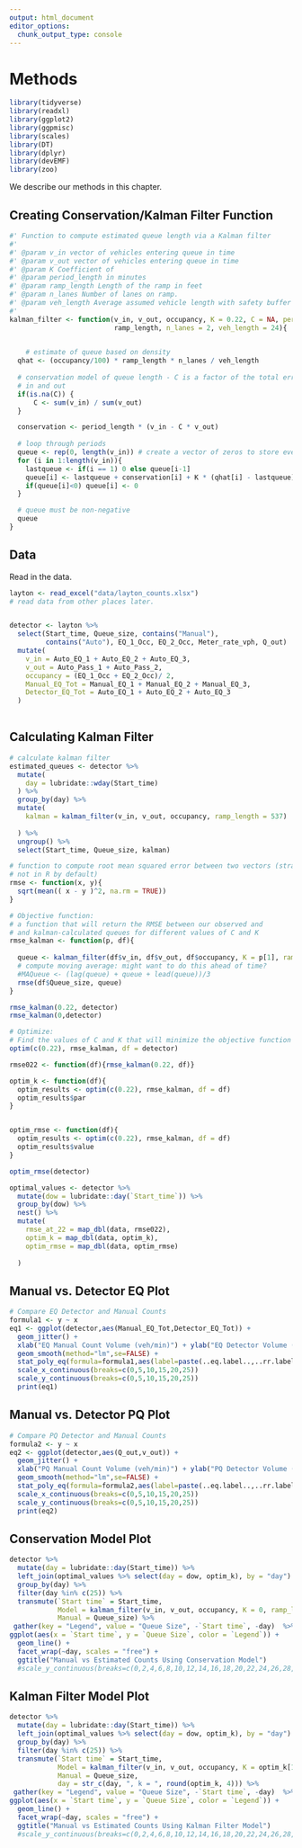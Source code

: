 ```yaml
---
output: html_document
editor_options: 
  chunk_output_type: console
---
```

# Methods
```r
library(tidyverse)
library(readxl)
library(ggplot2)
library(ggpmisc)
library(scales)
library(DT)
library(dplyr)
library(devEMF)
library(zoo)
```

We describe our methods in this chapter.

## Creating Conservation/Kalman Filter Function
```r
#' Function to compute estimated queue length via a Kalman filter
#'
#' @param v_in vector of vehicles entering queue in time 
#' @param v_out vector of vehicles entering queue in time 
#' @param K Coefficient of 
#' @param period_length in minutes
#' @param ramp_length Length of the ramp in feet
#' @param n_lanes Number of lanes on ramp.
#' @param veh_length Average assumed vehicle length with safety buffer
#' 
kalman_filter <- function(v_in, v_out, occupancy, K = 0.22, C = NA, period_length = 1,
                          ramp_length, n_lanes = 2, veh_length = 24){
  

    # estimate of queue based on density
  qhat <- (occupancy/100) * ramp_length * n_lanes / veh_length
  
  # conservation model of queue length - C is a factor of the total error between
  # in and out
  if(is.na(C)) {
      C <- sum(v_in) / sum(v_out)
  }

  conservation <- period_length * (v_in - C * v_out)
  
  # loop through periods
  queue <- rep(0, length(v_in)) # create a vector of zeros to store everything
  for (i in 1:length(v_in)){
    lastqueue <- if(i == 1) 0 else queue[i-1]
    queue[i] <- lastqueue + conservation[i] + K * (qhat[i] - lastqueue)
    if(queue[i]<0) queue[i] <- 0
  }

  # queue must be non-negative
  queue
}
```


## Data
Read in the data. 

```r
layton <- read_excel("data/layton_counts.xlsx")
# read data from other places later.


detector <- layton %>%
  select(Start_time, Queue_size, contains("Manual"),
         contains("Auto"), EQ_1_Occ, EQ_2_Occ, Meter_rate_vph, Q_out)  %>%
  mutate(
    v_in = Auto_EQ_1 + Auto_EQ_2 + Auto_EQ_3,
    v_out = Auto_Pass_1 + Auto_Pass_2,
    occupancy = (EQ_1_Occ + EQ_2_Occ)/ 2,
    Manual_EQ_Tot = Manual_EQ_1 + Manual_EQ_2 + Manual_EQ_3,
    Detector_EQ_Tot = Auto_EQ_1 + Auto_EQ_2 + Auto_EQ_3
  )
  
```


## Calculating Kalman Filter

```r
# calculate kalman filter
estimated_queues <- detector %>%
  mutate(
    day = lubridate::wday(Start_time)
  ) %>%
  group_by(day) %>%
  mutate(
    kalman = kalman_filter(v_in, v_out, occupancy, ramp_length = 537)
    
  ) %>%
  ungroup() %>%
  select(Start_time, Queue_size, kalman)
```


```r
# function to compute root mean squared error between two vectors (strangely
# not in R by default)
rmse <- function(x, y){
  sqrt(mean(( x - y )^2, na.rm = TRUE))
}
```


```r
# Objective function: 
# a function that will return the RMSE between our observed and 
# and kalman-calculated queues for different values of C and K
rmse_kalman <- function(p, df){
  
  queue <- kalman_filter(df$v_in, df$v_out, df$occupancy, K = p[1], ramp_length = 537)
  # compute moving average: might want to do this ahead of time?
  #MAQueue <- (lag(queue) + queue + lead(queue))/3
  rmse(df$Queue_size, queue)
}

rmse_kalman(0.22, detector)
rmse_kalman(0,detector)

# Optimize:
# Find the values of C and K that will minimize the objective function
optim(c(0.22), rmse_kalman, df = detector)
```


```r
rmse022 <- function(df){rmse_kalman(0.22, df)}

optim_k <- function(df){
  optim_results <- optim(c(0.22), rmse_kalman, df = df)
  optim_results$par
}


optim_rmse <- function(df){
  optim_results <- optim(c(0.22), rmse_kalman, df = df)
  optim_results$value
}

optim_rmse(detector)

optimal_values <- detector %>%
  mutate(dow = lubridate::day(`Start_time`)) %>%
  group_by(dow) %>%
  nest() %>%
  mutate(
    rmse_at_22 = map_dbl(data, rmse022),
    optim_k = map_dbl(data, optim_k),
    optim_rmse = map_dbl(data, optim_rmse)
    
  )
```


## Manual vs. Detector EQ Plot
```r

# Compare EQ Detector and Manual Counts
formula1 <- y ~ x
eq1 <- ggplot(detector,aes(Manual_EQ_Tot,Detector_EQ_Tot)) + 
  geom_jitter() +  
  xlab("EQ Manual Count Volume (veh/min)") + ylab("EQ Detector Volume (veh/min)") +
  geom_smooth(method="lm",se=FALSE) +
  stat_poly_eq(formula=formula1,aes(label=paste(..eq.label..,..rr.label..,sep="~~~")),parse=TRUE) + 
  scale_x_continuous(breaks=c(0,5,10,15,20,25))
  scale_y_continuous(breaks=c(0,5,10,15,20,25))
  print(eq1)
```

## Manual vs. Detector PQ Plot
```r

# Compare PQ Detector and Manual Counts
formula2 <- y ~ x
eq2 <- ggplot(detector,aes(Q_out,v_out)) + 
  geom_jitter() +  
  xlab("PQ Manual Count Volume (veh/min)") + ylab("PQ Detector Volume (veh/min)") +
  geom_smooth(method="lm",se=FALSE) +
  stat_poly_eq(formula=formula2,aes(label=paste(..eq.label..,..rr.label..,sep="~~~")),parse=TRUE) + 
  scale_x_continuous(breaks=c(0,5,10,15,20,25))
  scale_y_continuous(breaks=c(0,5,10,15,20,25))
  print(eq2)
```


## Conservation Model Plot
```r

detector %>% 
  mutate(day = lubridate::day(Start_time)) %>%
  left_join(optimal_values %>% select(day = dow, optim_k), by = "day") %>%
  group_by(day) %>%
  filter(day %in% c(25)) %>%
  transmute(`Start time` = Start_time, 
            Model = kalman_filter(v_in, v_out, occupancy, K = 0, ramp_length = 537),
            Manual = Queue_size) %>%
 gather(key = "Legend", value = "Queue Size", -`Start time`, -day)  %>%
ggplot(aes(x = `Start time`, y = `Queue Size`, color = `Legend`)) + 
  geom_line() +
  facet_wrap(~day, scales = "free") +
  ggtitle("Manual vs Estimated Counts Using Conservation Model") 
  #scale_y_continuous(breaks=c(0,2,4,6,8,10,12,14,16,18,20,22,24,26,28,30,32)) 
```


## Kalman Filter Model Plot
```r

detector %>% 
  mutate(day = lubridate::day(Start_time)) %>%
  left_join(optimal_values %>% select(day = dow, optim_k), by = "day") %>%
  group_by(day) %>%
  filter(day %in% c(25)) %>% 
  transmute(`Start time` = Start_time, 
            Model = kalman_filter(v_in, v_out, occupancy, K = optim_k[1], ramp_length = 537),
            Manual = Queue_size,
            day = str_c(day, ", k = ", round(optim_k, 4))) %>%
 gather(key = "Legend", value = "Queue Size", -`Start time`, -day)  %>%
ggplot(aes(x = `Start time`, y = `Queue Size`, color = `Legend`)) + 
  geom_line() +
  facet_wrap(~day, scales = "free") +
  ggtitle("Manual vs Estimated Counts Using Kalman Filter Model") 
  #scale_y_continuous(breaks=c(0,2,4,6,8,10,12,14,16,18,20,22,24,26,28,30,32))
```

